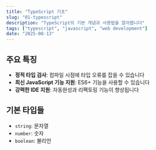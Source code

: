 ```yaml
---
title: "TypeScript 기초"
slug: "01-typescript"
description: "TypeScript의 기본 개념과 사용법을 알아봅니다"
tags: ["typescript", "javascript", "web development"]
date: "2025-08-13"
---
```


## 주요 특징

- **정적 타입 검사**: 컴파일 시점에 타입 오류를 잡을 수 있습니다
- **최신 JavaScript 기능 지원**: ES6+ 기능을 사용할 수 있습니다
- **강력한 IDE 지원**: 자동완성과 리팩토링 기능이 향상됩니다

## 기본 타입들

- `string`: 문자열
- `number`: 숫자
- `boolean`: 불리언
